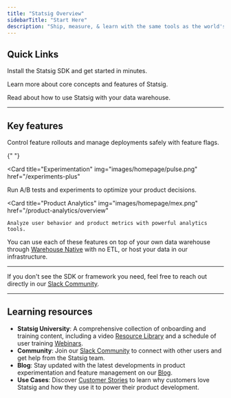 ```yaml
---
title: "Statsig Overview"
sidebarTitle: "Start Here"
description: "Ship, measure, & learn with the same tools as the world's largest Tech companies. Run thousands of A/B tests, safely rollout features, & dive deep on user behavior in a single, unified platform."
---
```



## Quick Links

<Columns cols={3}>
  <Card 
    title="SDK Quickstart" 
    icon="bolt"
    href="/sdks/quickstart">
    Install the Statsig SDK and get started in minutes.
  </Card>

  <Card 
    title="Intro to Statsig" 
    icon="flag-checkered"
    href="/understanding-platform">
    Learn more about core concepts and features of Statsig.
  </Card>
  
  <Card 
    title="Warehouse Native" 
    icon="database"
    href="/statsig-warehouse-native/introduction">
    Read about how to use Statsig with your data warehouse.
  </Card>
  
</Columns>

---

## Key features

<Columns cols={3}>
  <Card
    title="Feature Flags"
    img="images/homepage/flags.png"
    href="/feature-flags/overview"
  >
    Control feature rollouts and manage deployments safely with feature flags.
  </Card>

{" "}

<Card
  title="Experimentation"
  img="images/homepage/pulse.png"
  href="/experiments-plus"
>
  Run A/B tests and experiments to optimize your product decisions.
</Card>

  <Card
    title="Product Analytics"
    img="images/homepage/mex.png"
    href="/product-analytics/overview"
  >
    Analyze user behavior and product metrics with powerful analytics tools.
  </Card>
</Columns>

You can use each of these features on top of your own data warehouse through [Warehouse Native](/statsig-warehouse-native/introduction) with no ETL, or host your data in our infrastructure.

---

<ListOfSDKs />
<ListOfFrameworks />

If you don't see the SDK or framework you need, feel free to reach out directly in our [Slack Community](https://statsig.com/slack).

---

## Learning resources

- **Statsig University**: A comprehensive collection of onboarding and training content, including a video [Resource Library](https://learn.statsig.com/pages/resource-library) and a schedule of user training [Webinars](https://learn.statsig.com/pages/upcoming-webinars).
- **Community**: Join our [Slack Community](https://statsig.com/slack) to connect with other users and get help from the Statsig team.
- **Blog**: Stay updated with the latest developments in product experimentation and feature management on our [Blog](https://statsig.com/blog).
- **Use Cases**: Discover [Customer Stories](https://statsig.com/customers) to learn why customers love Statsig and how they use it to power their product development.

